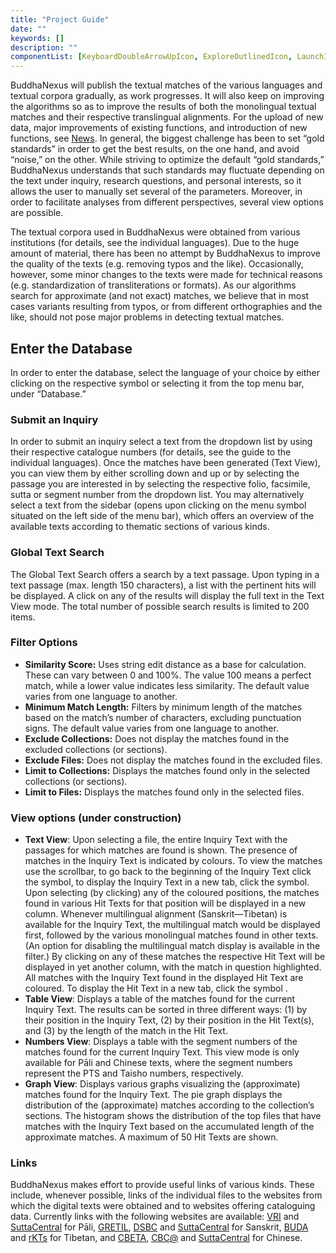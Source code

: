 ```yaml
---
title: "Project Guide"
date: ""
keywords: []
description: ""
componentList: [KeyboardDoubleArrowUpIcon, ExploreOutlinedIcon, LaunchIcon]
---
```


BuddhaNexus will publish the textual matches of the various languages and textual corpora gradually, as work progresses. It will also keep on improving the algorithms so as to improve the results of both the monolingual textual matches and their respective translingual alignments. For the upload of new data, major improvements of existing functions, and introduction of new functions, see [News](/news). In general, the biggest challenge has been to set “gold standards” in order to get the best results, on the one hand, and avoid “noise,” on the other. While striving to optimize the default “gold standards,” BuddhaNexus understands that such standards may fluctuate depending on the text under inquiry, research questions, and personal interests, so it allows the user to manually set several of the parameters. Moreover, in order to facilitate analyses from different perspectives, several view options are possible.

The textual corpora used in BuddhaNexus were obtained from various institutions (for details, see the individual languages). Due to the huge amount of material, there has been no attempt by BuddhaNexus to improve the quality of the texts (e.g. removing typos and the like). Occasionally, however, some minor changes to the texts were made for technical reasons (e.g. standardization of transliterations or formats). As our algorithms search for approximate (and not exact) matches, we believe that in most cases variants resulting from typos, or from different orthographies and the like, should not pose major problems in detecting textual matches.

## Enter the Database

In order to enter the database, select the language of your choice by either clicking on the respective symbol or selecting it from the top menu bar, under “Database.”

### Submit an Inquiry

In order to submit an inquiry select a text from the dropdown list by using their respective catalogue numbers (for details, see the guide to the individual languages). Once the matches have been generated (Text View), you can view them by either scrolling down and up or by selecting the passage you are interested in by selecting the respective folio, facsimile, sutta or segment number from the dropdown list. You may alternatively select a text from the sidebar (opens upon clicking on the menu symbol <ExploreOutlinedIcon fontSize="small" /> situated on the left side of the menu bar), which offers an overview of the available texts according to thematic sections of various kinds.

### Global Text Search

The Global Text Search offers a search by a text passage. Upon typing in a text passage (max. length 150 characters), a list with the pertinent hits will be displayed. A click on any of the results will display the full text in the Text View mode. The total number of possible search results is limited to 200 items.

### Filter Options

- **Similarity Score:** Uses string edit distance as a base for calculation. These can vary between 0 and 100%. The value 100 means a perfect match, while a lower value indicates less similarity. The default value varies from one language to another.
- **Minimum Match Length:** Filters by minimum length of the matches based on the match’s number of characters, excluding punctuation signs. The default value varies from one language to another.
- **Exclude Collections:** Does not display the matches found in the excluded collections (or sections).
- **Exclude Files:** Does not display the matches found in the excluded files.
- **Limit to Collections:** Displays the matches found only in the selected collections (or sections).
- **Limit to Files:** Displays the matches found only in the selected files.

### View options (under construction)

- **Text View**: Upon selecting a file, the entire Inquiry Text with the passages for which matches are found is shown. The presence of matches in the Inquiry Text is indicated by colours. To view the matches use the scrollbar, to go back to the beginning of the Inquiry Text click the <KeyboardDoubleArrowUpIcon fontSize="small" /> symbol, to display the Inquiry Text in a new tab, click the <LaunchIcon fontSize="small" /> symbol. Upon selecting (by clicking) any of the coloured positions, the matches found in various Hit Texts for that position will be displayed in a new column. Whenever multilingual alignment (Sanskrit—Tibetan) is available for the Inquiry Text, the multilingual match would be displayed first, followed by the various monolingual matches found in other texts. (An option for disabling the multilingual match display is available in the filter.) By clicking on any of these matches the respective Hit Text will be displayed in yet another column, with the match in question highlighted. All matches with the Inquiry Text found in the displayed Hit Text are coloured. To display the Hit Text in a new tab, click the <LaunchIcon fontSize="small" /> symbol .
- **Table View**: Displays a table of the matches found for the current Inquiry Text. The results can be sorted in three different ways: (1) by their position in the Inquiry Text, (2) by their position in the Hit Text(s), and (3) by the length of the match in the Hit Text.
- **Numbers View**: Displays a table with the segment numbers of the matches found for the current Inquiry Text. This view mode is only available for Pāli and Chinese texts, where the segment numbers represent the PTS and Taisho numbers, respectively.
- **Graph View**: Displays various graphs visualizing the (approximate) matches found for the Inquiry Text. The pie graph displays the distribution of the (approximate) matches according to the collection’s sections. The histogram shows the distribution of the top files that have matches with the Inquiry Text based on the accumulated length of the approximate matches. A maximum of 50 Hit Texts are shown.

### Links

BuddhaNexus makes effort to provide useful links of various kinds. These include, whenever possible, links of the individual files to the websites from which the digital texts were obtained and to websites offering cataloguing data. Currently links with the following websites are available: <a href="https://tipitaka.org/" target="_blank" rel="noopener">VRI</a> and <a href="https://suttacentral.net" target="_blank" rel="noopener">SuttaCentral</a> for Pāli, <a href="http://gretil.sub.uni-goettingen.de/gretil.html" target="_blank" rel="noopener">GRETIL</a>, <a href="http://www.dsbcproject.org" target="_blank" rel="noopener">DSBC</a> and <a href="https://suttacentral.net" target="_blank" rel="noopener">SuttaCentral</a> for Sanskrit, <a href="https://www.bdrc.io/buda-archive/" target="_blank" rel="noopener">BUDA</a> and <a href="https://www.istb.univie.ac.at/kanjur/rktsneu/sub/index.php" target="_blank" rel="noopener">rKTs</a> for Tibetan, and <a href="https://cbeta.org" target="_blank" rel="noopener">CBETA</a>, <a href="https://dazangthings.nz/cbc/" target="_blank" rel="noopener">CBC@</a> and <a href="https://suttacentral.net" target="_blank" rel="noopener">SuttaCentral</a> for Chinese.

